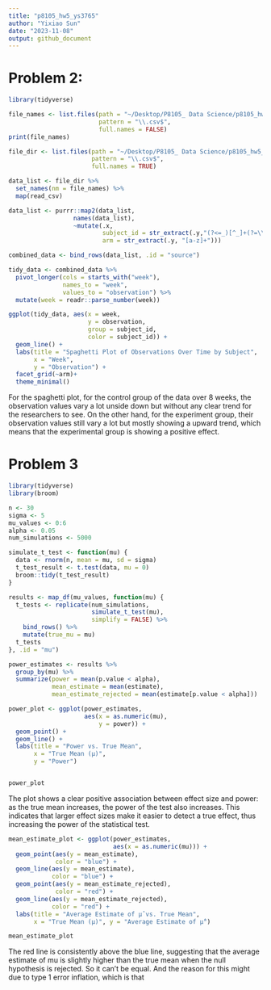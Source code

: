 ```yaml
---
title: "p8105_hw5_ys3765"
author: "Yixiao Sun"
date: "2023-11-08"
output: github_document
---
```


# Problem 2:
```r
library(tidyverse)

file_names <- list.files(path = "~/Desktop/P8105_ Data Science/p8105_hw5_ys3765/data/", 
                         pattern = "\\.csv$", 
                         full.names = FALSE)
print(file_names)

file_dir <- list.files(path = "~/Desktop/P8105_ Data Science/p8105_hw5_ys3765/data/", 
                       pattern = "\\.csv$", 
                       full.names = TRUE)

data_list <- file_dir %>%
  set_names(nm = file_names) %>%
  map(read_csv)

data_list <- purrr::map2(data_list, 
                  names(data_list), 
                  ~mutate(.x, 
                          subject_id = str_extract(.y,"(?<=_)[^_]+(?=\\.csv)"),
                          arm = str_extract(.y, "[a-z]+")))

combined_data <- bind_rows(data_list, .id = "source")

```

```r
tidy_data <- combined_data %>%
  pivot_longer(cols = starts_with("week"), 
               names_to = "week", 
               values_to = "observation") %>%
  mutate(week = readr::parse_number(week))

ggplot(tidy_data, aes(x = week, 
                      y = observation, 
                      group = subject_id, 
                      color = subject_id)) +
  geom_line() +
  labs(title = "Spaghetti Plot of Observations Over Time by Subject",
       x = "Week",
       y = "Observation") +
  facet_grid(~arm)+
  theme_minimal()

```

For the spaghetti plot, for the control group of the data over 8 weeks, the observation values vary a lot unside down but without any clear trend for the researchers to see. On the other hand, for the experiment group, their observation values still vary a lot but mostly showing a upward trend, which means that the experimental group is showing a positive effect.



# Problem 3
```r
library(tidyverse)
library(broom)

n <- 30
sigma <- 5
mu_values <- 0:6
alpha <- 0.05
num_simulations <- 5000

simulate_t_test <- function(mu) {
  data <- rnorm(n, mean = mu, sd = sigma)
  t_test_result <- t.test(data, mu = 0)
  broom::tidy(t_test_result)
}

results <- map_df(mu_values, function(mu) {
  t_tests <- replicate(num_simulations, 
                       simulate_t_test(mu), 
                       simplify = FALSE) %>%
    bind_rows() %>%
    mutate(true_mu = mu)
  t_tests
}, .id = "mu")

power_estimates <- results %>%
  group_by(mu) %>%
  summarize(power = mean(p.value < alpha),
            mean_estimate = mean(estimate),
            mean_estimate_rejected = mean(estimate[p.value < alpha]))

power_plot <- ggplot(power_estimates, 
                     aes(x = as.numeric(mu), 
                         y = power)) +
  geom_point() +
  geom_line() +
  labs(title = "Power vs. True Mean", 
       x = "True Mean (μ)", 
       y = "Power")


power_plot

```
 
The plot shows a clear positive association between effect size and power: as the true mean increases, the power of the test also increases. This indicates that larger effect sizes make it easier to detect a true effect, thus increasing the power of the statistical test.
 
 
 
```r
mean_estimate_plot <- ggplot(power_estimates, 
                             aes(x = as.numeric(mu))) +
  geom_point(aes(y = mean_estimate), 
             color = "blue") +
  geom_line(aes(y = mean_estimate), 
            color = "blue") +
  geom_point(aes(y = mean_estimate_rejected), 
             color = "red") +
  geom_line(aes(y = mean_estimate_rejected), 
            color = "red") +
  labs(title = "Average Estimate of μ̂ vs. True Mean",
       x = "True Mean (μ)", y = "Average Estimate of μ̂")

mean_estimate_plot
```
 
The red line is consistently above the blue line, suggesting that the average estimate of mu is slightly higher than the true mean when the null hypothesis is rejected. So it can't be equal. And the reason for this might due to type 1 error inflation, which is that 
 